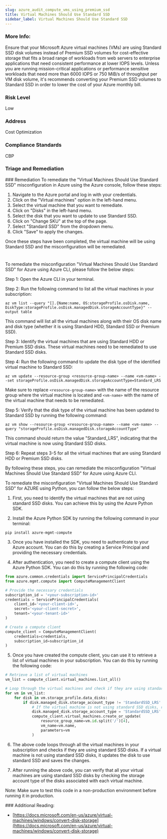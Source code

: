 ```yaml
---
slug: azure_audit_compute_vms_using_premium_ssd
title: Virtual Machines Should Use Standard SSD
sidebar_label: Virtual Machines Should Use Standard SSD
---
```


### More Info:

Ensure that your Microsoft Azure virtual machines (VMs) are using Standard SSD disk volumes instead of Premium SSD volumes for cost-effective storage that fits a broad range of workloads from web servers to enterprise applications that need consistent performance at lower IOPS levels. Unless you are running mission-critical applications or performance sensitive workloads that need more than 6000 IOPS or 750 MiB/s of throughput per VM disk volume, it's recommends converting your Premium SSD volumes to Standard SSD in order to lower the cost of your Azure monthly bill.

### Risk Level

Low

### Address

Cost Optimization

### Compliance Standards

CBP


### Triage and Remediation
<Tabs>
<Tab title='Remediation'>
### Remediation

<AccordionGroup>
<Accordion title='Using Console' defaultOpen='true'>
To remediate the "Virtual Machines Should Use Standard SSD" misconfiguration in Azure using the Azure console, follow these steps:

1. Navigate to the Azure portal and log in with your credentials.
2. Click on the "Virtual machines" option in the left-hand menu.
3. Select the virtual machine that you want to remediate.
4. Click on "Disks" in the left-hand menu.
5. Select the disk that you want to update to use Standard SSD.
6. Click on "Change SKU" at the top of the page.
7. Select "Standard SSD" from the dropdown menu.
8. Click "Save" to apply the changes.

Once these steps have been completed, the virtual machine will be using Standard SSD and the misconfiguration will be remediated.

#
</Accordion>

<Accordion title='Using CLI'>
To remediate the misconfiguration "Virtual Machines Should Use Standard SSD" for Azure using Azure CLI, please follow the below steps:

Step 1: Open the Azure CLI in your terminal.

Step 2: Run the following command to list all the virtual machines in your subscription:

```
az vm list --query "[].{Name:name, OS:storageProfile.osDisk.name, DiskType:storageProfile.osDisk.managedDisk.storageAccountType}" --output table
```

This command will list all the virtual machines along with their OS disk name and disk type (whether it is using Standard HDD, Standard SSD or Premium SSD).

Step 3: Identify the virtual machines that are using Standard HDD or Premium SSD disks. These virtual machines need to be remediated to use Standard SSD disks.

Step 4: Run the following command to update the disk type of the identified virtual machine to Standard SSD:

```
az vm update --resource-group <resource-group-name> --name <vm-name> --set storageProfile.osDisk.managedDisk.storageAccountType=Standard_LRS
```

Make sure to replace `<resource-group-name>` with the name of the resource group where the virtual machine is located and `<vm-name>` with the name of the virtual machine that needs to be remediated.

Step 5: Verify that the disk type of the virtual machine has been updated to Standard SSD by running the following command:

```
az vm show --resource-group <resource-group-name> --name <vm-name> --query "storageProfile.osDisk.managedDisk.storageAccountType"
```

This command should return the value "Standard_LRS", indicating that the virtual machine is now using Standard SSD disks.

Step 6: Repeat steps 3-5 for all the virtual machines that are using Standard HDD or Premium SSD disks.

By following these steps, you can remediate the misconfiguration "Virtual Machines Should Use Standard SSD" for Azure using Azure CLI.
</Accordion>

<Accordion title='Using Python'>
To remediate the misconfiguration "Virtual Machines Should Use Standard SSD" for AZURE using Python, you can follow the below steps:

1. First, you need to identify the virtual machines that are not using standard SSD disks. You can achieve this by using the Azure Python SDK.

2. Install the Azure Python SDK by running the following command in your terminal: 

```
pip install azure-mgmt-compute
```

3. Once you have installed the SDK, you need to authenticate to your Azure account. You can do this by creating a Service Principal and providing the necessary credentials. 

4. After authentication, you need to create a compute client using the Azure Python SDK. You can do this by running the following code:

```python
from azure.common.credentials import ServicePrincipalCredentials
from azure.mgmt.compute import ComputeManagementClient

# Provide the necessary credentials
subscription_id = '<your-subscription-id>'
credentials = ServicePrincipalCredentials(
    client_id='<your-client-id>',
    secret='<your-client-secret>',
    tenant='<your-tenant-id>'
)

# Create a compute client
compute_client = ComputeManagementClient(
    credentials=credentials,
    subscription_id=subscription_id
)
```

5. Once you have created the compute client, you can use it to retrieve a list of virtual machines in your subscription. You can do this by running the following code:

```python
# Retrieve a list of virtual machines
vm_list = compute_client.virtual_machines.list_all()

# Loop through the virtual machines and check if they are using standard SSD disks
for vm in vm_list:
    for disk in vm.storage_profile.data_disks:
        if disk.managed_disk.storage_account_type != 'StandardSSD_LRS':
            # If the virtual machine is not using standard SSD disks, remediate it
            disk.managed_disk.storage_account_type = 'StandardSSD_LRS'
            compute_client.virtual_machines.create_or_update(
                resource_group_name=vm.id.split('/')[4],
                vm_name=vm.name,
                parameters=vm
            )
```

6. The above code loops through all the virtual machines in your subscription and checks if they are using standard SSD disks. If a virtual machine is not using standard SSD disks, it updates the disk to use standard SSD and saves the changes.

7. After running the above code, you can verify that all your virtual machines are using standard SSD disks by checking the storage account type of the disks associated with each virtual machine.

Note: Make sure to test this code in a non-production environment before running it in production.
</Accordion>

</AccordionGroup>
</Tab>
</Tabs>
### Additional Reading:

- [https://docs.microsoft.com/en-us/azure/virtual-machines/windows/convert-disk-storage](https://docs.microsoft.com/en-us/azure/virtual-machines/windows/convert-disk-storage) 

